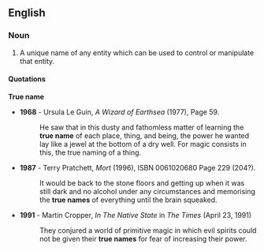==English==

===Noun===
{{en-noun|sg=[[true]] [[name]]}}

# {{fantasy}} A unique name of any entity which can be used to control or manipulate that entity.

====Quotations====
'''True name'''
*'''1968''' - Ursula Le Guin, ''A Wizard of Earthsea'' (1977), Page 59.
*:He saw that in this dusty and fathomless matter of learning the '''true name''' of each place, thing, and being, the power he wanted lay like a jewel at the bottom of a dry well. For magic consists in this, the true naming of a thing.
*'''1987''' - Terry Pratchett, ''Mort'' (1996), ISBN 0061020680 Page 229 (204?).
*:It would be back to the stone floors and getting up when it was still dark and no alcohol under any circumstances and memorising the '''true names''' of everything until the brain squeaked.
*'''1991''' - Martin Cropper, ''In The Native State'' in ''The Times'' (April 23, 1991)
*:They conjured a world of primitive magic in which evil spirits could not be given their '''true names''' for fear of increasing their power.